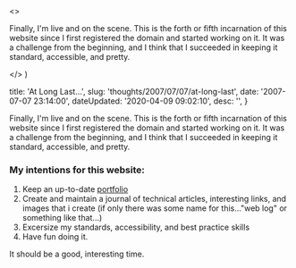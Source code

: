 

  <>
    <p>
      Finally, I'm live and on the scene. This is the forth or fifth incarnation
      of this website since I first registered the domain and started working on
      it. It was a challenge from the beginning, and I think that I succeeded in
      keeping it standard, accessible, and pretty.
    </p>
  </>
)


  title: 'At Long Last...',
  slug: 'thoughts/2007/07/07/at-long-last',
  date: '2007-07-07 23:14:00',
  dateUpdated: '2020-04-09 09:02:10',
  desc: '',
}

Finally, I'm live and on the scene. This is the forth or fifth incarnation of this website since I first registered the domain and started working on it. It was a challenge from the beginning, and I think that I succeeded in keeping it standard, accessible, and pretty.

### My intentions for this website:

1.  Keep an up-to-date [portfolio](/portfolio)
2.  Create and maintain a journal of technical articles, interesting links, and images that i create (if only there was some name for this..."web log" or something like that...)
3.  Excersize my standards, accessibility, and best practice skills
4.  Have fun doing it.

It should be a good, interesting time.
